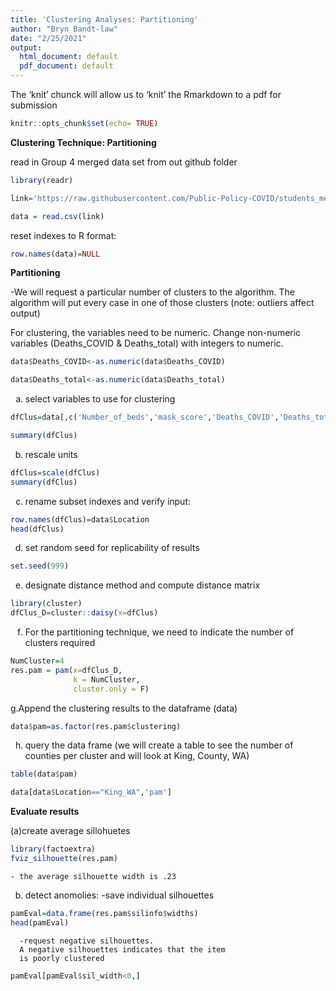 ```yaml
---
title: 'Clustering Analyses: Partitioning'
author: "Bryn Bandt-law"
date: "2/25/2021"
output:
  html_document: default
  pdf_document: default
---
```



The 'knit' chunck will  allow us to 'knit' the Rmarkdown to a pdf for submission

```r
knitr::opts_chunk$set(echo= TRUE)
```

**Clustering Technique: Partitioning**


read in Group 4 merged data set from out github folder

```r
library(readr)

link='https://raw.githubusercontent.com/Public-Policy-COVID/students_merge/main/Merged_data.csv'

data = read.csv(link)
```

reset indexes to R format:
```r
row.names(data)=NULL
```


**Partitioning**

-We will request a particular number of clusters to the algorithm. The algorithm will put every case in one of those clusters (note: outliers affect output)


For clustering, the variables need to be numeric. Change non-numeric variables (Deaths_COVID & Deaths_total) with integers to numeric.

```r
data$Deaths_COVID<-as.numeric(data$Deaths_COVID)

data$Deaths_total<-as.numeric(data$Deaths_total)
```

a. select variables to use for clustering
```r
dfClus=data[,c('Number_of_beds','mask_score','Deaths_COVID','Deaths_total','Number_of_hospitals', "black_total_pct","white_total_pct")]

summary(dfClus)
```

b. rescale units
```r
dfClus=scale(dfClus)
summary(dfClus)
```

c. rename subset indexes and  verify input:
```r

row.names(dfClus)=data$Location
head(dfClus)

```


d. set random seed for replicability of results
```r
set.seed(999) 

```


e. designate distance method and compute distance  matrix
```r

library(cluster)
dfClus_D=cluster::daisy(x=dfClus)

```

f. For the partitioning technique, we need to indicate the number of clusters required
```r
NumCluster=4
res.pam = pam(x=dfClus_D,
              k = NumCluster,
              cluster.only = F)
```

g.Append the  clustering results to the dataframe (data)
```r
data$pam=as.factor(res.pam$clustering)

```


h. query the data frame (we will create a table to see the number of counties per cluster and will look at King, County, WA)

```r
table(data$pam)  

data[data$Location=="King_WA",'pam'] 

```


**Evaluate results**

(a)create average sillohuetes
```r
library(factoextra)
fviz_silhouette(res.pam)

```
    - the average silhouette width is .23

(b) detect anomolies:
      -save individual silhouettes
     
```r
pamEval=data.frame(res.pam$silinfo$widths)
head(pamEval)
```
      -request negative silhouettes.
      A negative silhouettes indicates that the item
      is poorly clustered 

```r
pamEval[pamEval$sil_width<0,]
```



